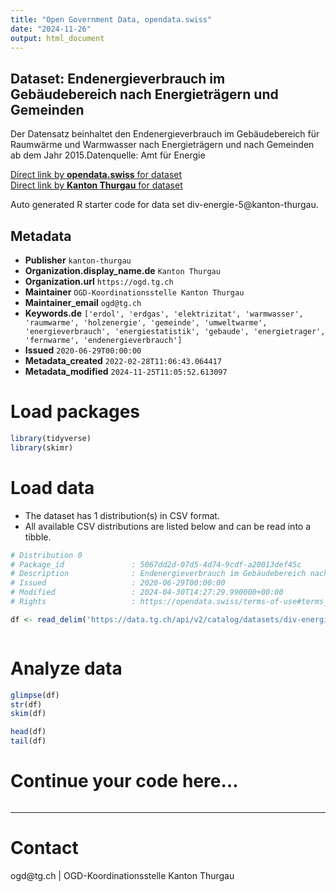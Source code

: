 ```yaml
---
title: "Open Government Data, opendata.swiss"
date: "2024-11-26"
output: html_document
---
```


## Dataset: Endenergieverbrauch im Gebäudebereich nach Energieträgern und Gemeinden

Der Datensatz beinhaltet den Endenergieverbrauch im Gebäudebereich für Raumwärme und Warmwasser nach Energieträgern und nach Gemeinden ab dem Jahr 2015.Datenquelle: Amt für Energie

[Direct link by **opendata.swiss** for dataset](https://opendata.swiss/de/dataset/endenergieverbrauch-im-gebaudebereich-nach-energietragern-und-gemeinden)<br>
[Direct link by **Kanton Thurgau** for dataset](https://data.tg.ch/explore/dataset/div-energie-5/)

Auto generated R starter code for data set div-energie-5@kanton-thurgau.

## Metadata

- **Publisher** `kanton-thurgau`
- **Organization.display_name.de** `Kanton Thurgau`
- **Organization.url** `https://ogd.tg.ch`
- **Maintainer** `OGD-Koordinationsstelle Kanton Thurgau`
- **Maintainer_email** `ogd@tg.ch`
- **Keywords.de** `['erdol', 'erdgas', 'elektrizitat', 'warmwasser', 'raumwarme', 'holzenergie', 'gemeinde', 'umweltwarme', 'energieverbrauch', 'energiestatistik', 'gebaude', 'energietrager', 'fernwarme', 'endenergieverbrauch']`
- **Issued** `2020-06-29T00:00:00`
- **Metadata_created** `2022-02-28T11:06:43.064417`
- **Metadata_modified** `2024-11-25T11:05:52.613097`


# Load packages

```r

library(tidyverse)
library(skimr)

```

# Load data

-   The dataset has 1 distribution(s) in CSV format.
-   All available CSV distributions are listed below and can be read into a tibble.

```r

# Distribution 0
# Package_id               : 5067dd2d-07d5-4d74-9cdf-a20013def45c
# Description              : Endenergieverbrauch im Gebäudebereich nach Energieträgern und Gemeinden (csv)
# Issued                   : 2020-06-29T00:00:00
# Modified                 : 2024-04-30T14:27:29.990000+00:00
# Rights                   : https://opendata.swiss/terms-of-use#terms_by

df <- read_delim('https://data.tg.ch/api/v2/catalog/datasets/div-energie-5/exports/csv?use_labels=true')



```

# Analyze data

```r

glimpse(df)
str(df)
skim(df)

head(df)
tail(df)

```

# Continue your code here...

```r

```

------------------------------------------------------------------------

# Contact

ogd@tg.ch | OGD-Koordinationsstelle Kanton Thurgau
